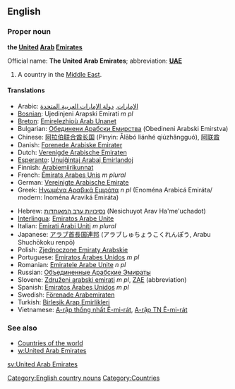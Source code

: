 ==English==
===Proper noun===
'''the [[United]] [[Arab]] [[Emirate]]s'''

Official name: '''The United Arab Emirates'''; abbreviation: '''[[UAE]]'''

#A country in the [[Middle East]].

====Translations====
{{top}}
*Arabic: [[الإمارات]], [[دولة الإمارات العربية المتحدة]]
*[[Bosnian]]: Ujedinjeni Arapski Emirati ''m pl''
*[[Breton]]: [[Emirelezhioù Arab Unanet]]
*Bulgarian: [[Обединени Арабски Емирства]] (Obedineni Arabski Emirstva)
*Chinese: [[阿拉伯联合酋长国]] (Pinyin: Ālābó liánhé qiúzhăngguó), [[阿联酋]]
*Danish: [[Forenede Arabiske Emirater]]
*Dutch: [[Verenigde Arabische Emiraten]]
*[[Esperanto]]: [[Unuiĝintaj Arabaj Emirlandoj]]
*Finnish: [[Arabiemiirikunnat]]
*French: [[Émirats Arabes Unis]] ''m plural''
*German: [[Vereinigte Arabische Emirate]]
*Greek: [[Ηνωμένα Αραβικά Εμιράτα]] ''n pl'' (Enom&eacute;na Arabic&aacute; Emir&aacute;ta/ modern: Inom&eacute;na Aravik&aacute; Emir&aacute;ta)
{{mid}}
*Hebrew: [[נסיכויות ערב המאוחדות]] (Nesichuyot Arav Ha'me'uchadot)
*[[Interlingua]]: [[Emiratos Arabe Unite]]
*Italian: [[Emirati Arabi Uniti]] ''m plural''
*Japanese: <font lang="ja">[[アラブ首長国連邦]] (アラブしゅちょうこくれんぽう, Arabu Shuchōkoku renpō)</font>
*Polish: [[Zjednoczone Emiraty Arabskie]]
*Portuguese: [[Emiratos Árabes Unidos]] ''m pl''
*Romanian: [[Emiratele Arabe Unite]] ''n pl''
*Russian: [[Объединенные Арабские Эмираты]]
*Slovene: [[Združeni arabski emirati]] ''m pl'', [[ZAE]] (abbreviation)
*Spanish: [[Emiratos Árabes Unidos]] ''m pl''
*Swedish: [[Förenade Arabemiraten]]
*Turkish: [[Birleşik Arap Emirlikleri]]
*Vietnamese: [[A-rập thống nhất Ê-mi-rát]], [[A-rập TN Ê-mi-rát]]
{{bottom}}

===See also===
*[[Countries of the world]]
*[[w:United Arab Emirates]]
[[Category:English country nouns]]
[[Category:Countries]]

[[sv:United Arab Emirates]]